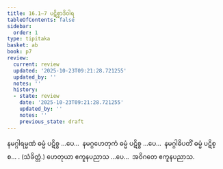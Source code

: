 ```yaml
---
title: 16.1–7 ပဋိစ္စာဒိဝါရ
tableOfContents: false
sidebar:
  order: 1
type: tipitaka
basket: ab
book: p7
review:
  current: review
  updated: '2025-10-23T09:21:28.721255'
  updated_by: ''
  notes: ''
  history:
  - state: review
    date: '2025-10-23T09:21:28.721255'
    updated_by: ''
    notes: ''
    previous_state: draft
---
```



<ReviewStatus review={frontmatter.review} showDetails={true} />

<HypothesisAnnotation frontmatter={frontmatter} />

<DynamicBreadcrumb />

<Division number="29" book="p7" e="ch" v="40" p="70">

<Paragraph number="61" book="p7">
နမဂ္ဂါရမ္မဏံ ဓမ္မံ ပဋိစ္စ …ပေ…  နမဂ္ဂဟေတုကံ ဓမ္မံ ပဋိစ္စ …ပေ…  နမဂ္ဂါဓိပတိံ ဓမ္မံ ပဋိစ္စ… . (သံခိတ္တံ.)
</Paragraph>

<Paragraph number="62" book="p7">
ဟေတုယာ ဧကူနပညာသ …ပေ…  အဝိဂတေ ဧကူနပညာသ.
</Paragraph>
</Division>
